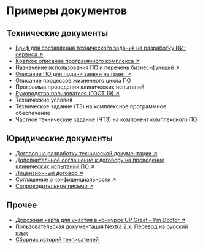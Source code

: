 # Примеры документов

## Технические документы

- [Бриф для составления технического задания на разработку ИИ-сервиса ↗](https://drive.google.com/file/d/1idZMTY5lUy3o8lb6UETqW2O1Y5Z3PLtP/view?usp=share_link)
- [Краткое описание программного комплекса ↗](https://drive.google.com/file/d/1QUUQ2VPHa6-k32d0_-uDtktQr2EoSj7D/view?usp=share_link)
- [Назначение использования ПО и перечень бизнес-функций ↗](https://drive.google.com/file/d/1WHgUx9GbjbiXlflH3lMr9IcVBZUu9eqm/view?usp=share_link)
- [Описание ПО для подачи заявки на грант ↗](https://drive.google.com/file/d/1MHamsPJcbVLEl5pDfp2WJy066VEAc1lI/view?usp=share_link)
- Описание процессов жизненного цикла ПО
- Программа проведения клинических испытаний
- [Руководство пользователя (ГОСТ 19) ↗](https://drive.google.com/file/d/1PWa0LVlOqYfo3feLFdIa0FAvnzeJ_pvX/view?usp=share_link)
- Технические условия
- Техническое задание (ТЗ) на комплексное программное обеспечение
- Частное технические задание (ЧТЗ) на компонент комплексного ПО

## Юридические документы

- [Договор на разработку технической документации ↗](https://drive.google.com/file/d/1mWDlv3rsMiPzGtQgjTyisWqu39tUjoz7/view?usp=share_link)
- [Дополнительное соглашение к договору на проведение клинических испытаний ПО ↗](https://drive.google.com/file/d/1LtgEzN39jF89N_RTLl_A7JTaNZVOH1X-/view?usp=share_link)  
- [Лицензионный договор ↗](https://drive.google.com/file/d/17T1_agwfsjth9y1BWagh5hPNK5QmwLdJ/view?usp=share_link)
- [Соглашение о конфиденциальности ↗](https://drive.google.com/file/d/1iD13v6h418dl907kpD50I7YqdQ_k42NR/view?usp=share_link)  
- [Сопроводительное письмо ↗](https://drive.google.com/file/d/1Xwc9n2IOcIFJMQ8yq5l-ru4iUblv0BV2/view?usp=share_link)

## Прочее

- [Дорожная карта для участия в конкурсе UP Great – I'm Doctor ↗](https://drive.google.com/file/d/19Qm8yT4XJtvUAgtOnHR0I-6SL2HrD2Wd/view?usp=share_link)
- [Пользовательская документация Nextra 2.х. Перевод на русский язык](../../knowledge-base/nextra/)
- [Сборник историй техписателей](../portfolio/projects/oformleniye-sbornika-istoriy-tekhpisateley.mdx)
